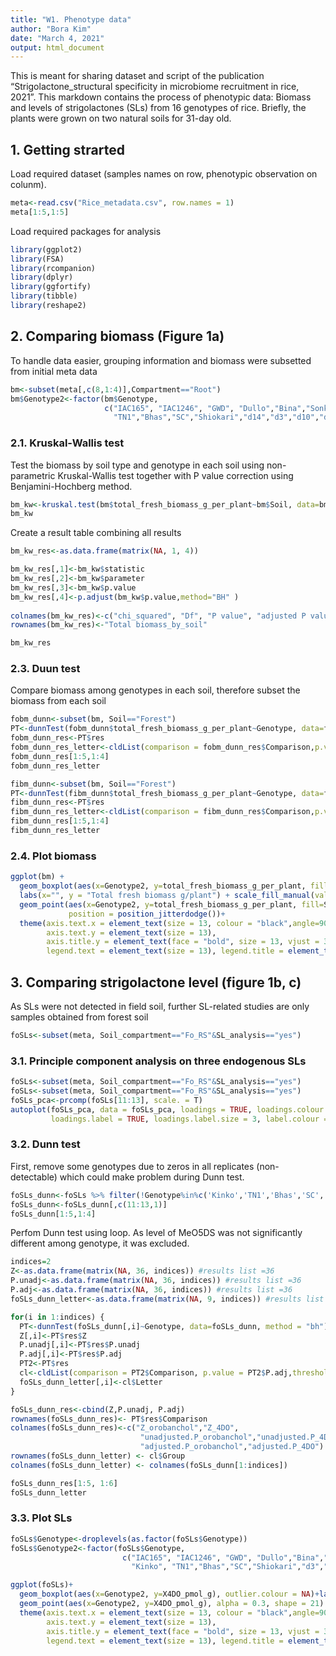 ```yaml
---
title: "W1. Phenotype data"
author: "Bora Kim"
date: "March 4, 2021"
output: html_document
---
```


This is meant for sharing dataset and script of the publication "Strigolactone_structural specificity in microbiome recruitment in rice, 2021". 
This markdown contains the process of phenotypic data: Biomass and levels of strigolactones (SLs) from 16 genotypes of rice. 
Briefly, the plants were grown on two natural soils for 31-day old. 




## 1. Getting strarted

Load required dataset (samples names on row, phenotypic observation on colunm). 

```r
meta<-read.csv("Rice_metadata.csv", row.names = 1)
meta[1:5,1:5]
```



Load required packages for analysis

```r
library(ggplot2)
library(FSA) 
library(rcompanion) 
library(dplyr)
library(ggfortify)
library(tibble)
library(reshape2)
```



## 2. Comparing biomass (Figure 1a)


To handle data easier, grouping information and biomass were subsetted from initial meta data
```r
bm<-subset(meta[,c(8,1:4)],Compartment=="Root")
bm$Genotype2<-factor(bm$Genotype, 
                     c("IAC165", "IAC1246", "GWD", "Dullo","Bina","Sonk","Kinko", 
                       "TN1","Bhas","SC","Shiokari","d14","d3","d10","d17","d27")) #change order of genotype for presentation on plot later

```


### 2.1. Kruskal-Wallis test
Test the biomass by soil type and genotype in each soil using non-parametric Kruskal-Wallis test together with P value correction using 
Benjamini-Hochberg method. 


```r
bm_kw<-kruskal.test(bm$total_fresh_biomass_g_per_plant~bm$Soil, data=bm)
bm_kw
```

Create a result table combining all results

```r
bm_kw_res<-as.data.frame(matrix(NA, 1, 4))

bm_kw_res[,1]<-bm_kw$statistic
bm_kw_res[,2]<-bm_kw$parameter
bm_kw_res[,3]<-bm_kw$p.value
bm_kw_res[,4]<-p.adjust(bm_kw$p.value,method="BH" )
  
colnames(bm_kw_res)<-c("chi_squared", "Df", "P value", "adjusted P value")
rownames(bm_kw_res)<-"Total biomass_by_soil" 

bm_kw_res
```

### 2.3. Duun test
Compare biomass among genotypes in each soil, therefore subset the biomass from each soil

```r
fobm_dunn<-subset(bm, Soil=="Forest")
PT<-dunnTest(fobm_dunn$total_fresh_biomass_g_per_plant~Genotype, data=fobm_dunn, method = "bh")
fobm_dunn_res<-PT$res
fobm_dunn_res_letter<-cldList(comparison = fobm_dunn_res$Comparison,p.value = fobm_dunn_res$P.adj,threshold  = 0.05)
fobm_dunn_res[1:5,1:4]
fobm_dunn_res_letter
```

```r
fibm_dunn<-subset(bm, Soil=="Forest")
PT<-dunnTest(fibm_dunn$total_fresh_biomass_g_per_plant~Genotype, data=fibm_dunn, method = "bh")
fibm_dunn_res<-PT$res
fibm_dunn_res_letter<-cldList(comparison = fibm_dunn_res$Comparison,p.value = fibm_dunn_res$P.adj,threshold  = 0.05)
fibm_dunn_res[1:5,1:4]
fibm_dunn_res_letter
```


### 2.4. Plot biomass


```r
ggplot(bm) + 
  geom_boxplot(aes(x=Genotype2, y=total_fresh_biomass_g_per_plant, fill=Soil), outlier.colour = NA)+ 
  labs(x="", y = "Total fresh biomass g/plant") + scale_fill_manual(values=c("#a6611a","#018571"))+
  geom_point(aes(x=Genotype2, y=total_fresh_biomass_g_per_plant, fill=Soil), alpha = 0.3, shape = 21, 
             position = position_jitterdodge())+
  theme(axis.text.x = element_text(size = 13, colour = "black",angle=90, hjust=1), 
        axis.text.y = element_text(size = 13),
        axis.title.y = element_text(face = "bold", size = 13, vjust = 3), 
        legend.text = element_text(size = 13), legend.title = element_text(size = 13,face = "bold"))
```









## 3. Comparing strigolactone level (figure 1b, c)

As SLs were not detected in field soil, further SL-related studies are only samples obtained from forest soil

```r
foSLs<-subset(meta, Soil_compartment=="Fo_RS"&SL_analysis=="yes") 
```


### 3.1. Principle component analysis on three endogenous SLs

```r
foSLs<-subset(meta, Soil_compartment=="Fo_RS"&SL_analysis=="yes") 
foSLs<-subset(meta, Soil_compartment=="Fo_RS"&SL_analysis=="yes") 
foSLs_pca<-prcomp(foSLs[11:13], scale. = T)
autoplot(foSLs_pca, data = foSLs_pca, loadings = TRUE, loadings.colour = 'blue',
         loadings.label = TRUE, loadings.label.size = 3, label.colour = 'blue')

```


### 3.2. Dunn test 

First, remove some genotypes due to zeros in all replicates (non-detectable) which could make problem during Dunn test.

```r
foSLs_dunn<-foSLs %>% filter(!Genotype%in%c('Kinko','TN1','Bhas','SC','d10','d17','d27')) 
foSLs_dunn<-foSLs_dunn[,c(11:13,1)]
foSLs_dunn[1:5,1:4]

```

Perfom Dunn test using loop. As level of MeO5DS was not significantly different among genotype, it was excluded. 

```r

indices=2 
Z<-as.data.frame(matrix(NA, 36, indices)) #results list =36
P.unadj<-as.data.frame(matrix(NA, 36, indices)) #results list =36
P.adj<-as.data.frame(matrix(NA, 36, indices)) #results list =36
foSLs_dunn_letter<-as.data.frame(matrix(NA, 9, indices)) #results list =9

for(i in 1:indices) {
  PT<-dunnTest(foSLs_dunn[,i]~Genotype, data=foSLs_dunn, method = "bh")
  Z[,i]<-PT$res$Z
  P.unadj[,i]<-PT$res$P.unadj
  P.adj[,i]<-PT$res$P.adj
  PT2<-PT$res
  cl<-cldList(comparison = PT2$Comparison, p.value = PT2$P.adj,threshold  = 0.05)
  foSLs_dunn_letter[,i]<-cl$Letter
}

foSLs_dunn_res<-cbind(Z,P.unadj, P.adj)
rownames(foSLs_dunn_res)<- PT$res$Comparison
colnames(foSLs_dunn_res)<-c("Z_orobanchol","Z_4DO",
                             "unadjusted.P_orobanchol","unadjusted.P_4DO",
                             "adjusted.P_orobanchol","adjusted.P_4DO")
rownames(foSLs_dunn_letter) <- cl$Group
colnames(foSLs_dunn_letter) <- colnames(foSLs_dunn[1:indices])

foSLs_dunn_res[1:5, 1:6]
foSLs_dunn_letter

```



### 3.3. Plot SLs
```r
foSLs$Genotype<-droplevels(as.factor(foSLs$Genotype))
foSLs$Genotype2<-factor(foSLs$Genotype, 
                         c("IAC165", "IAC1246", "GWD", "Dullo","Bina","Sonk",
                           "Kinko", "TN1","Bhas","SC","Shiokari","d3","d14","d10","d17","d27"))

ggplot(foSLs)+
  geom_boxplot(aes(x=Genotype2, y=X4DO_pmol_g), outlier.colour = NA)+labs(x="Rice genotype", y = "4DO pmol/gFW") + 
  geom_point(aes(x=Genotype2, y=X4DO_pmol_g), alpha = 0.3, shape = 21) +
  theme(axis.text.x = element_text(size = 13, colour = "black",angle=90, hjust=1), 
        axis.text.y = element_text(size = 13),
        axis.title.y = element_text(face = "bold", size = 13, vjust = 3), 
        legend.text = element_text(size = 13), legend.title = element_text(size = 13,face = "bold"))



```






